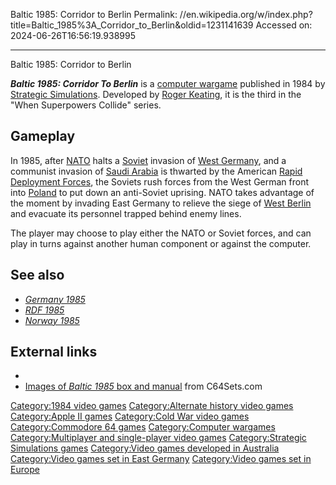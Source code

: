 Baltic 1985: Corridor to Berlin
Permalink: //en.wikipedia.org/w/index.php?title=Baltic_1985%3A_Corridor_to_Berlin&oldid=1231141639
Accessed on: 2024-06-26T16:56:19.938995



------
Baltic 1985: Corridor to Berlin
{{Short description|1984 video game}}
{{Infobox video game
|title = Baltic 1985: Corridor To Berlin
|image = Baltic 1985 box front.jpg 
|caption =
|developer = [[Roger Keating]]
|publisher = [[Strategic Simulations]]
|released = {{vgrelease|NA|1984}}
|genre = [[Computer wargame]]
|modes = [[Single-player video game|Single-player]], [[Multiplayer video game|multiplayer]]
|platforms = [[Apple II series|Apple II]], [[Commodore 64]]
}}

'''''Baltic 1985: Corridor To Berlin''''' is a [[computer wargame]] published in 1984 by [[Strategic Simulations]]. Developed by [[Roger Keating]], it is the third in the "When Superpowers Collide" series.

==Gameplay==
In 1985, after [[NATO]] halts a [[Soviet Union|Soviet]] invasion of [[West Germany]], and a communist invasion of [[Saudi Arabia]] is thwarted by the American [[Rapid deployment force|Rapid Deployment Forces]], the Soviets rush forces from the West German front into [[Polish People's Republic|Poland]] to put down an anti-Soviet uprising.  NATO takes advantage of the moment by invading East Germany to relieve the siege of [[West Berlin]] and evacuate its personnel trapped behind enemy lines.

The player may choose to play either the NATO or Soviet forces, and can play in turns against another human component or against the computer.

==See also==
*''[[Germany 1985]]''
*''[[RDF 1985]]''
*''[[Norway 1985]]''

==External links==
* {{MobyGames|id=/baltic-1985}}
*[http://www.c64sets.com/set.html?id=22 Images of ''Baltic 1985'' box and manual] from C64Sets.com

{{s-start}}
{{succession box|title=''When Superpowers Collide''|before=''[[RDF 1985]]''|after=''[[Norway 1985]]''|years=}}
{{s-end}}
{{Authority control}}

[[Category:1984 video games]]
[[Category:Alternate history video games]]
[[Category:Apple II games]]
[[Category:Cold War video games]]
[[Category:Commodore 64 games]]
[[Category:Computer wargames]]
[[Category:Multiplayer and single-player video games]]
[[Category:Strategic Simulations games]]
[[Category:Video games developed in Australia]]
[[Category:Video games set in East Germany]]
[[Category:Video games set in Europe]]


{{strategy-videogame-stub}}